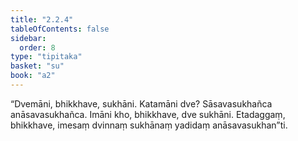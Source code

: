 ```yaml
---
title: "2.2.4"
tableOfContents: false
sidebar:
  order: 8
type: "tipitaka"
basket: "su"
book: "a2"
---
```



<DynamicBreadcrumb />

<Division number="68" book="a2" bookNo="15" page="79">

<Paragraph number="148" book="a2">
“Dvemāni, bhikkhave, sukhāni. Katamāni dve? Sāsavasukhañca anāsavasukhañca. Imāni kho, bhikkhave, dve sukhāni. Etadaggaṃ, bhikkhave, imesaṃ dvinnaṃ sukhānaṃ yadidaṃ anāsavasukhan”ti.
</Paragraph>
</Division>